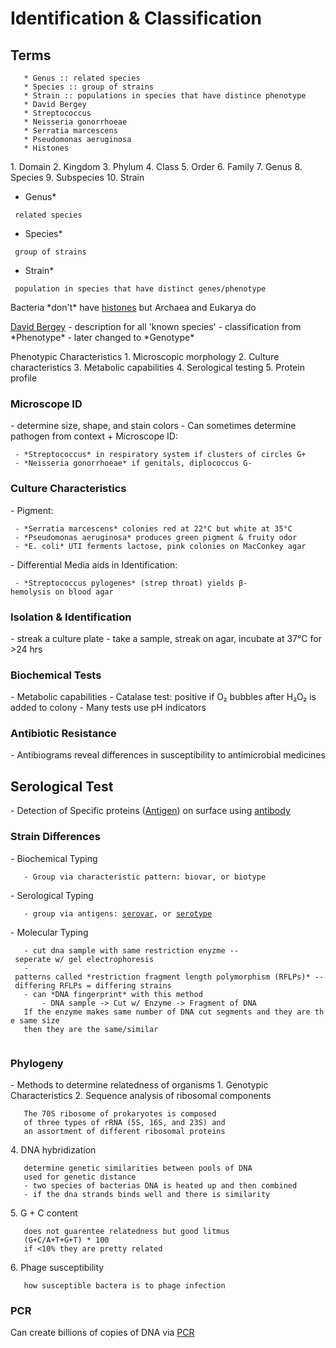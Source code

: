 = Identification & Classification =

== Terms ==
    * Genus :: related species
    * Species :: group of strains
    * Strain :: populations in species that have distince phenotype
    * David Bergey
    * Streptococcus
    * Neisseria gonorrhoeae
    * Serratia marcescens
    * Pseudomonas aeruginosa
    * Histones

1. Domain  
2. Kingdom  
3. Phylum  
4. Class  
5. Order  
6. Family  
7. Genus  
8. Species  
9. Subspecies  
10. Strain  

*Genus*  
  related species  

*Species*  
  group of strains  

*Strain*  
  population in species that have distinct genes/phenotype  

Bacteria *don't* have [[../../topics/Histones|histones]] but Archaea and Eukarya do

[[../../topics/David Bergey|David Bergey]] 
- description for all 'known species'  
- classification from *Phenotype*  
- later changed to *Genotype*  

Phenotypic Characteristics
1. Microscopic morphology
2. Culture characteristics
3. Metabolic capabilities
4. Serological testing
5. Protein profile

=== Microscope ID ===
- determine size, shape, and stain colors  
- Can sometimes determine pathogen from context + Microscope ID:  
  - *Streptococcus* in respiratory system if clusters of circles G+  
  - *Neisseria gonorrhoeae* if genitals, diplococcus G-  

=== Culture Characteristics ===
- Pigment:  
  - *Serratia marcescens* colonies red at 22°C but white at 35°C  
  - *Pseudomonas aeruginosa* produces green pigment & fruity odor  
  - *E. coli* UTI ferments lactose, pink colonies on MacConkey agar  
- Differential Media aids in Identification:  
  - *Streptococcus pylogenes* (strep throat) yields β-hemolysis on blood agar  

=== Isolation & Identification ===
- streak a culture plate  
- take a sample, streak on agar, incubate at 37°C for >24 hrs  

=== Biochemical Tests ===
- Metabolic capabilities  
- Catalase test: positive if O₂ bubbles after H₂O₂ is added to colony  
- Many tests use pH indicators  

=== Antibiotic Resistance ===
- Antibiograms reveal differences in susceptibility to antimicrobial medicines

== Serological Test ==
- Detection of Specific proteins ([[../../topics/antigen|Antigen]]) on surface using [[../../topics/antibody|antibody]] 

=== Strain Differences ===
- Biochemical Typing
    - Group via characteristic pattern: biovar, or biotype   
- Serological Typing
    - group via antigens: [[../../topics/serovar|serovar]], or [[../../topics/serotype|serotype]] 
- Molecular Typing
    - cut dna sample with same restriction enyzme -- seperate w/ gel electrophoresis
    - patterns called *restriction fragment length polymorphism (RFLPs)* -- differing RFLPs = differing strains
    - can *DNA fingerprint* with this method
        - DNA sample -> Cut w/ Enzyme -> Fragment of DNA
    If the enzyme makes same number of DNA cut segments and they are the same size
    then they are the same/similar
    
=== Phylogeny ===
- Methods to determine relatedness of organisms
1. Genotypic Characteristics
2. Sequence analysis of ribosomal components
    The 70S ribosome of prokaryotes is composed
    of three types of rRNA (5S, 16S, and 23S) and
    an assortment of different ribosomal proteins
4. DNA hybridization
    determine genetic similarities between pools of DNA
    used for genetic distance
    - two species of bacterias DNA is heated up and then combined
    - if the dna strands binds well and there is similarity
5. G + C content
    does not guarentee relatedness but good litmus
    (G+C/A+T+G+T) * 100
    if <10% they are pretty related
6. Phage susceptibility
    how susceptible bactera is to phage infection

=== PCR ===
Can create billions of copies of DNA via [[../../topics/pcr|PCR]]

